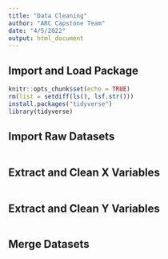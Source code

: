 ```yaml
---
title: "Data Cleaning"
author: "ARC Capstone Team"
date: "4/5/2022"
output: html_document
---
```


## Import and Load Package
```r
knitr::opts_chunk$set(echo = TRUE)
rm(list = setdiff(ls(), lsf.str()))
install.packages("tidyverse")
library(tidyverse)
```


## Import Raw Datasets
```r

```



## Extract and Clean X Variables
```r

```


## Extract and Clean Y Variables 
```r

```

## Merge Datasets
```r

```


